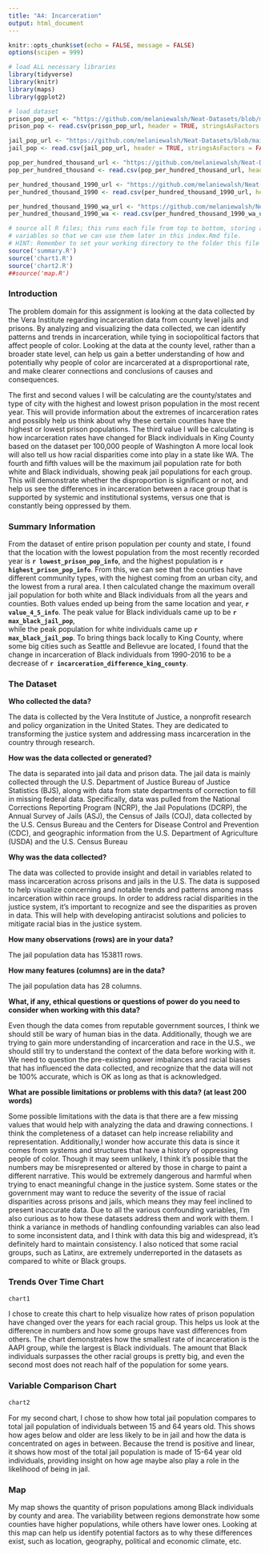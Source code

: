 ```yaml
---
title: "A4: Incarceration"
output: html_document
---
```

```r
knitr::opts_chunk$set(echo = FALSE, message = FALSE)
options(scipen = 999)

# load ALL necessary libraries
library(tidyverse)
library(knitr)
library(maps)
library(ggplot2)

# load dataset
prison_pop_url <- "https://github.com/melaniewalsh/Neat-Datasets/blob/main/us-prison-pop.csv?raw=true"
prison_pop <- read.csv(prison_pop_url, header = TRUE, stringsAsFactors = FALSE)

jail_pop_url <- "https://github.com/melaniewalsh/Neat-Datasets/blob/main/us-jail-pop.csv?raw=true"
jail_pop <- read.csv(jail_pop_url, header = TRUE, stringsAsFactors = FALSE)

pop_per_hundred_thousand_url <- "https://github.com/melaniewalsh/Neat-Datasets/blob/main/us-prison-jail-rates.csv?raw=true"
pop_per_hundred_thousand <- read.csv(pop_per_hundred_thousand_url, header = TRUE, stringsAsFactors = FALSE)

per_hundred_thousand_1990_url <- "https://github.com/melaniewalsh/Neat-Datasets/blob/main/us-prison-jail-rates-1990.csv?raw=true"
per_hundred_thousand_1990 <- read.csv(per_hundred_thousand_1990_url, header = TRUE, stringsAsFactors = FALSE)

per_hundred_thousand_1990_wa_url <- "https://github.com/melaniewalsh/Neat-Datasets/raw/main/us-prison-jail-rates-1990-WA.csv"
per_hundred_thousand_1990_wa <- read.csv(per_hundred_thousand_1990_wa_url, header = TRUE, stringsAsFactors = FALSE)

# source all R files; this runs each file from top to bottom, storing all our
# variables so that we can use them later in this index.Rmd file.
# HINT: Remember to set your working directory to the folder this file is in!
source('summary.R')
source('chart1.R')
source('chart2.R')
##source('map.R')

```

### Introduction
The problem domain for this assignment is looking at the data collected by the 
Vera Institute regarding incarceration data from county level jails and prisons.
By analyzing and visualizing the data collected, we can identify patterns and 
trends in incarceration, while tying in sociopolitical factors that affect people
of color. Looking at the data at the county level, rather than a broader state 
level, can help us gain a better understanding of how and potentially why people 
of color are incarcerated at a disproportional rate, and make clearer connections 
and conclusions of causes and consequences.

The first and second values I will be calculating are the county/states and type 
of city with the highest and lowest prison population in the most recent
year. This will provide information about the extremes of incarceration rates and
possibly help us think about why these certain counties have the highest or 
lowest prison populations. The third value I will be calculating is how
incarceration rates have changed for Black individuals in King County based on the
dataset per 100,000 people of Washington A more local look will also 
tell us how racial disparities come into play in a state like WA. The fourth and
fifth values will be the maximum jail population rate for both white and Black
individuals, showing peak jail populations for each group. This will 
demonstrate whether the disproportion is significant or not, and help us see the
differences in incarceration between a race group that is supported by systemic
and institutional systems, versus one that is constantly being oppressed by them. 

### Summary Information
From the dataset of entire prison population per county and state, I found that
the location with the lowest population from the most recently recorded year is
**`r lowest_prison_pop_info`**, and the highest population is 
**`r highest_prison_pop_info`**. From this, we can see that the counties have
different community types, with the highest coming from an urban city, and the 
lowest from a rural area. I then calculated change the maximum overall jail 
population for both white and Black individuals from all the years and counties.
Both values ended up being from the same location and year, **`r value_4_5_info `**.
The peak value for Black individuals came up to be **`r max_black_jail_pop`**,  
while the peak population for white individuals came up **`r max_black_jail_pop`**. 
To bring things back locally to King County, where some big cities such as
Seattle and Bellevue are located, I found that the change in incarceration of 
Black individuals from 1990-2016 to be a decrease of
**`r incarceration_difference_king_county`**. 

### The Dataset

**Who collected the data?**

The data is collected by the Vera Institute of Justice, a nonprofit research
and policy organization in the United States. They are dedicated to transforming
the justice system and addressing mass incarceration in the country through 
research.

**How was the data collected or generated?**

The data is separated into jail data and prison data. The jail data is mainly
collected through the U.S. Department of Justice Bureau of Justice Statistics
(BJS), along with data from state departments of correction to fill in missing federal data. Specifically, data was pulled from the National Corrections 
Reporting Program (NCRP), the Jail Populations (DCRP), the Annual Survey of 
Jails (ASJ), the Census of Jails (COJ), data collected by the 
U.S. Census Bureau and the Centers for Disease Control and Prevention (CDC),
and geographic information from the U.S. Department of Agriculture (USDA) and 
the U.S. Census Bureau

**Why was the data collected?**

The data was collected to provide insight and detail in variables related to
mass incarceration across prisons and jails in the U.S. The data is supposed
to help visualize concerning and notable trends and patterns among mass
incarceration within race groups. In order to address racial disparities in
the justice system, it's important to recognize and see the disparities as proven
in data. This will help with developing antiracist solutions and policies to 
mitigate racial bias in the justice system.

**How many observations (rows) are in your data?**

The jail population data has 153811 rows.

**How many features (columns) are in the data?** 

The jail population data has 28 columns. 


**What, if any, ethical questions or questions of power do you need to consider when working with this data?** 

Even though the data comes from reputable government sources, I think we should
still be wary of human bias in the data. Additionally, though we are trying to
gain more understanding of incarceration and race in the U.S., we should still
try to understand the context of the data before working with it. We need to
question the pre-existing power imbalances and racial biases that has influenced
the data collected, and recognize that the data will not be 100% accurate, which
is OK as long as that is acknowledged. 

**What are possible limitations or problems with this data?   (at least 200 words)**

Some possible limitations with the data is that there are a few missing values
that would help with analyzing the data and drawing connections. I think the 
completeness of a dataset can help increase reliability and representation.
Additionally,I wonder how accurate this data is since it comes from systems and 
structures that have a history of oppressing people of color. Though it may seem unlikely,
I think it's possible that the numbers may be misrepresented or altered by those
in charge to paint a different narrative. This would be extremely dangerous and
harmful when trying to enact meaningful change in the justice system. Some states
or the government may want to reduce the severity of the issue of racial 
disparities across prisons and jails, which means they may feel inclined
to present inaccurate data. Due to all the various confounding variables, I'm 
also curious as to how these datasets address them and work with them. I think
a variance in methods of handling confounding variables can also lead to some inconsistent
data, and I think with data this big and widespread, it's definitely hard to maintain
consistency. I also noticed that some racial groups, such as Latinx, are extremely
underreported in the datasets as compared to white or Black groups. 


### Trends Over Time Chart
```r
chart1
```

I chose to create this chart to help visualize how rates of prison population have changed over the years for each racial group. This helps
us look at the difference in numbers and how some groups have vast differences from others. The chart demonstrates how the smallest rate
of incarceration is the AAPI group, while the largest is Black individuals.
The amount that Black individuals surpasses the other racial groups is pretty big, and even the second most does not reach half of the population
for some years.

### Variable Comparison Chart
```r
chart2
```

For my second chart, I chose to show how total jail population compares to total jail population of individuals between 15 and 64 years old. This shows how ages below and older are less likely to be in jail and how the data is concentrated on ages in between. Because the trend is positive and linear, it shows how most of the total jail population is made of 15-64 year old individuals, providing insight on how age maybe also play a role in the likelihood of being in jail.

### Map

My map shows the quantity of prison populations among Black individuals by county and area. The variability between regions demonstrate how some counties have higher populations, while others have lower ones. Looking at this map can help us identify potential factors as to why these differences exist, such as location, geography, political and economic climate, etc. 